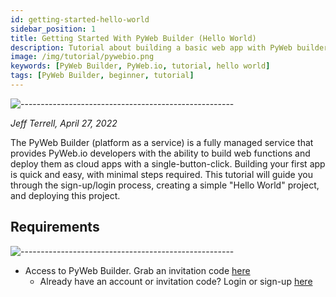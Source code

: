 ```yaml
---
id: getting-started-hello-world
sidebar_position: 1
title: Getting Started With PyWeb Builder (Hello World)
description: Tutorial about building a basic web app with PyWeb builder
image: /img/tutorial/pywebio.png
keywords: [PyWeb Builder, PyWeb.io, tutorial, hello world]
tags: [PyWeb Builder, beginner, tutorial]
---
```


![-----------------------------------------------------](https://raw.githubusercontent.com/andreasbm/readme/master/assets/lines/cloudy.png)

*Jeff Terrell, April 27, 2022*


The PyWeb Builder (platform as a service) is a fully managed service that provides PyWeb.io developers with the ability to build web functions and deploy them as cloud apps with a single-button-click. Building your first app is quick and easy, with minimal steps required. This tutorial will guide you through the sign-up/login process, creating a simple "Hello World" project, and deploying this project.


## Requirements
![-----------------------------------------------------](https://raw.githubusercontent.com/andreasbm/readme/master/assets/lines/cloudy.png)

* Access to PyWeb Builder. Grab an invitation code [here](https://discord.gg/MvaCcg76Z7)
  * Already have an account or invitation code? Login or sign-up [here](https://build.pyweb.io/accounts/login)
